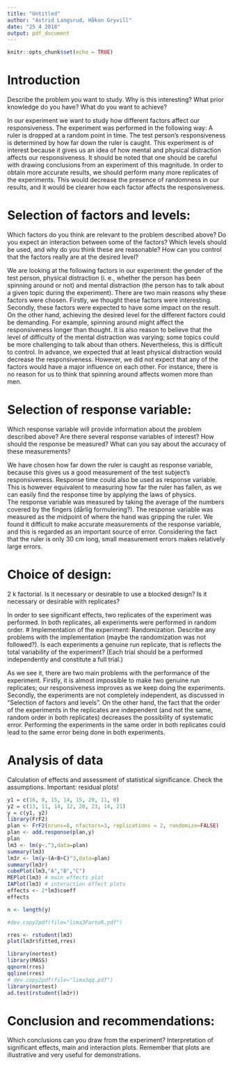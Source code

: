 ```yaml
---
title: "Untitled"
author: "Astrid Langsrud, Håkon Gryvill"
date: "25 4 2018"
output: pdf_document
---
```


```r
knitr::opts_chunk$set(echo = TRUE)
```


# Introduction
Describe the problem you want to study.
Why is this interesting?
What prior knowledge do you have?
What do you want to achieve?

In our experiment we want to study how different factors affect our responsiveness. 
The experiment was performed in the following way: 
A ruler is dropped at a random point in time. The test person's responsiveness is determined by how far down the ruler is caught.
This experiment is of interest because it gives us an idea of how mental and physical distraction affects our responsiveness. It should be noted that one should be careful with drawing conclusions from an experiment of this magnitude. In order to obtain more accurate results, we should perform many more replicates of the experiments. This would decrease the presence of randomness in our results, and it would be clearer how each factor affects the responsiveness. 


# Selection of factors and levels:
Which factors do you think are relevant to the problem described above?
Do you expect an interaction between some of the factors?
Which levels should be used, and why do you think these are reasonable?
How can you control that the factors really are at the desired level?

We are looking at the following factors in our experiment: the gender of the test person, physical distraction (i. e., whether the person has been spinning around or not) and mental distraction (the person has to talk about a given topic during the experiment).
There are two main reasons why these factors were chosen. Firstly, we thought these factors were interesting. Secondly, these factors were expected to have some impact on the result. On the other hand, achieving the desired level for the different factors could be demanding. For example, spinning around might affect the responsiveness longer than thought. It is also reason to believe that the level of difficulty of the mental distraction was varying; some topics could be more challenging to talk about than others. Nevertheless, this is difficult to control.
In advance, we expected that at least physical distraction would decrease the responsiveness.
However, we did not expect that any of the factors would have a major influence on each other. For instance, there is no reason for us to think that spinning around affects women more than men. 

# Selection of response variable:
Which response variable will provide information about the problem described above?
Are there several response variables of interest?
How should the response be measured?
What can you say about the accuracy of these measurements?

We have chosen how far down the ruler is caught as response variable, because this gives us a good measurement of the test subject's responsiveness. Response time could also be used as response variable. This is however equivalent to measuring how far the ruler has fallen, as we can easily find the response time by applying the laws of physics.  
The response variable was measured by taking the average of the numbers covered by the fingers (dårlig formulering?). The response variable was measured as the midpoint of where the hand was gripping the ruler. We found it difficult to make accurate measurements of the response variable, and this is regarded as an important source of error. Considering the fact that the ruler is only 30 cm long, small measurement errors makes relatively large errors. 

# Choice of design:
2 k factorial.
Is it necessary or desirable to use a blocked design?
Is it necessary or desirable with replicates?


In order to see significant effects, two replicates of the experiment was performed. In both replicates, all experiments were performed in random order.
# Implementation of the experiment:
Randomization.
Describe any problems with the implementation (maybe the randomization was not followed?).
Is each experiments a genuine run replicate, that is reflects the total variability of the experiment? (Each trial should be a performed independently and constitute a full trial.)

As we see it, there are two main problems with the performance of the experiment. Firstly, it is almost impossible to make two genuine run replicates; our responsiveness improves as we keep doing the experiments. 
Secondly, the experiments are not completely independent, as discussed in "Selection of factors and levels". On the other hand, the fact that the order of the experiments in the replicates are independent (and not the same, random order in both replicates) decreases the possibility of systematic error. Performing the experiments in the same order in both replicates could lead to the same error being done in both experiments. 

# Analysis of data

Calculation of effects and assessment of statistical significance.
Check the assumptions. Important: residual plots!

```r
y1 = c(16, 8, 15, 14, 15, 20, 11, 0)
y2 = c(13, 11, 14, 12, 20, 23, 14, 21)
y = c(y1, y2)
library(FrF2)
plan <- FrF2(nruns=8, nfactors=3, replications = 2, randomize=FALSE)
plan <- add.response(plan,y)
plan
lm3 <- lm(y~.^3,data=plan)
summary(lm3)
lm3r <- lm(y~(A+B+C)^3,data=plan)
summary(lm3r)
cubePlot(lm3,"A","B","C")
MEPlot(lm3) # main effects plot
IAPlot(lm3) # interaction effect plots
effects <- 2*lm3$coeff
effects

n <- length(y)

#dev.copy2pdf(file="lima3PartoR.pdf")

rres <- rstudent(lm3)
plot(lm3r$fitted,rres)

library(nortest)
library(MASS)
qqnorm(rres)
qqline(rres)
# dev.copy2pdf(file="lima3qq.pdf")
library(nortest)
ad.test(rstudent(lm3r))

```

# Conclusion and recommendations:
Which conclusions can you draw from the experiment?
Interpretation of significant effects, main and interaction plots.
Remember that plots are illustrative and very useful for demonstrations.

